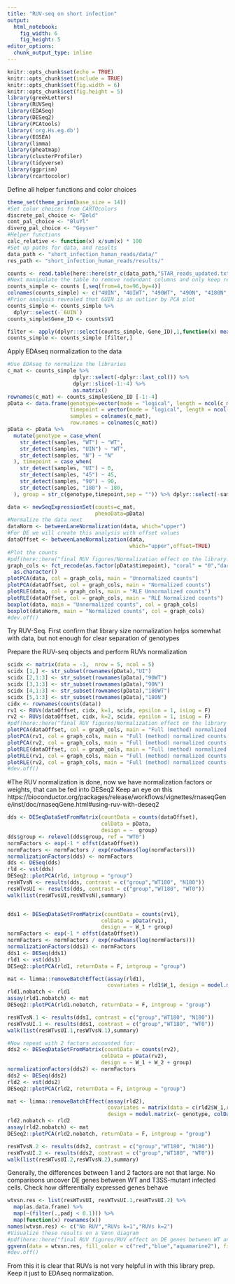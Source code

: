 ```yaml
---
title: "RUV-seq on short infection"
output: 
  html_notebook: 
    fig_width: 6
    fig_height: 5
editor_options: 
  chunk_output_type: inline
---
```


```r
knitr::opts_chunk$set(echo = TRUE)
knitr::opts_chunk$set(include = TRUE)
knitr::opts_chunk$set(fig.width = 6)
knitr::opts_chunk$set(fig.height = 5)
library(greekLetters)
library(RUVSeq)
library(EDASeq)
library(DESeq2)
library(PCAtools)
library('org.Hs.eg.db')
library(EGSEA)
library(limma)
library(pheatmap)
library(clusterProfiler)
library(tidyverse)
library(ggprism)
library(rcartocolor)
```

Define all helper functions and color choices
```r
theme_set(theme_prism(base_size = 14))
#Set color choices from CARTOcolors
discrete_pal_choice <- "Bold"
cont_pal_choice <- "BluYl"
diverg_pal_choice <- "Geyser"
#Helper functions
calc_relative <- function(x) x/sum(x) * 100
#Set up paths for data, and results
data_path <- "short_infection_human_reads/data/"
res_path <- "short_infection_human_reads/results/"

```

```r
counts <- read.table(here::here(str_c(data_path,"STAR_reads_updated.txt")),header = F, sep = "\t", stringsAsFactors = F)
#Next manipulate the table to remove redundant columns and only keep relevant columns (1 columns with gene names, and the rest with counts for reverse stranded library
counts_simple <- counts [,seq(from=4,to=96,by=4)]
colnames(counts_simple) <- c("4UIN", "4UIWT", "490WT", "490N", "4180N", "4180WT", "5UIN", "5UIWT", "545WT", "545N", "590WT", "590N", "5180N", "5180WT", "6UIN", "6UIWT", "645WT", "645N", "690WT", "690N", "6180N", "6180WT", "445N", "445WT")
#Prior analysis revealed that 6UIN is an outlier by PCA plot
counts_simple <- counts_simple %>% 
  dplyr::select(-`6UIN`)
counts_simple$Gene_ID <- counts$V1

filter <- apply(dplyr::select(counts_simple,-Gene_ID),1,function(x) mean(x)>5)
counts_simple <- counts_simple [filter,]
```

Apply EDAseq normalization to the data

```r
#Use EDAseq to normalize the libraries
c_mat <- counts_simple %>% 
                     dplyr::select(-dplyr::last_col()) %>% 
                     dplyr::slice(-1:-4) %>% 
                     as.matrix()
rownames(c_mat) <- counts_simple$Gene_ID [-1:-4]
pData <- data.frame(genotype=vector(mode = "logical", length = ncol(c_mat)),
                    timepoint = vector(mode = "logical", length = ncol(c_mat)),
                    samples = colnames(c_mat),
                    row.names = colnames(c_mat))
pData <- pData %>% 
  mutate(genotype = case_when(
    str_detect(samples, "WT") ~ "WT",
    str_detect(samples, "UIN") ~ "WT",
    str_detect(samples, "N") ~ "N"
  ), timepoint = case_when(
    str_detect(samples, "UI") ~ 0,
    str_detect(samples, "45") ~ 45,
    str_detect(samples, "90") ~ 90,
    str_detect(samples, "180") ~ 180,
  ), group = str_c(genotype,timepoint,sep = "")) %>% dplyr::select(-samples)

data <- newSeqExpressionSet(counts=c_mat,
                            phenoData=pData)
#Normalize the data next
dataNorm <- betweenLaneNormalization(data, which="upper") 
#For DE we will create this analysis with offset values
dataOffset <- betweenLaneNormalization(data,
                                       which="upper",offset=TRUE)
#Plot the counts 
#pdf(here::here("final RUV figures/Normalization effect on the library.pdf"), width = 12, height = 10)
graph_cols <- fct_recode(as.factor(pData$timepoint), "coral" = "0","darkblue" = "180", "forestgreen" = "90") %>% 
  as.character()
plotPCA(data, col = graph_cols, main = "Unnormalized counts")
plotPCA(dataOffset, col = graph_cols, main = "Normalized counts")
plotRLE(data, col = graph_cols, main = "RLE Unnormalized counts")
plotRLE(dataOffset, col = graph_cols, main = "RLE Normalized counts")
boxplot(data, main = "Unnormalized counts", col = graph_cols)
boxplot(dataNorm, main = "Normalized counts", col = graph_cols)
#dev.off()
```



Try RUV-Seq. First confirm that library size normalization helps somewhat with data, but not enough for clear separation of genotypes

Prepare the RUV-seq objects and perform RUVs normalization
``` r
scidx <- matrix(data = -1,  nrow = 5, ncol = 5)
scidx [1,] <- str_subset(rownames(pData),"UI")
scidx [2,1:3] <- str_subset(rownames(pData),"90WT")
scidx [3,1:3] <- str_subset(rownames(pData),"90N")
scidx [4,1:3] <- str_subset(rownames(pData),"180WT")
scidx [5,1:3] <- str_subset(rownames(pData),"180N")
cidx <- rownames(counts(data))
rv1 <- RUVs(dataOffset, cidx, k=1, scidx, epsilon = 1, isLog = F)
rv2 <- RUVs(dataOffset, cidx, k=2, scidx, epsilon = 1, isLog = F)
#pdf(here::here("final RUV figures/Normalization effect on the library and RUV normalization.pdf"), width = 12, height = 10)
plotPCA(dataOffset, col = graph_cols, main = "Full (method) normalized counts")
plotPCA(rv1, col = graph_cols, main = "Full (method) normalized counts + RUVs with 1 k")
plotPCA(rv2, col = graph_cols, main = "Full (method) normalized counts + RUVs with 2 k")
plotRLE(dataOffset, col = graph_cols, main = "Full (method) normalized counts")
plotRLE(rv1, col = graph_cols, main = "Full (method) normalized counts + RUVs with 1 k")
plotRLE(rv2, col = graph_cols, main = "Full (method) normalized counts + RUVs with 2 k")
#dev.off()
```
#The RUV normalization is done, now we have normalization factors or weights, that can be fed into DESeq2
Keep an eye on this 
https://bioconductor.org/packages/release/workflows/vignettes/rnaseqGene/inst/doc/rnaseqGene.html#using-ruv-with-deseq2


``` r
dds <- DESeqDataSetFromMatrix(countData = counts(dataOffset),
                              colData = pData,
                              design = ~  group)
dds$group <- relevel(dds$group, ref = "WT0")
normFactors <- exp(-1 * offst(dataOffset))
normFactors <- normFactors / exp(rowMeans(log(normFactors)))
normalizationFactors(dds) <- normFactors
dds <- DESeq(dds)
rld <- vst(dds)
DESeq2::plotPCA(rld, intgroup = "group")
resWTvsN <- results(dds, contrast = c("group","WT180", "N180"))
resWTvsUI <- results(dds, contrast = c("group","WT180", "WT0"))
walk(list(resWTvsUI,resWTvsN),summary)


dds1 <- DESeqDataSetFromMatrix(countData = counts(rv1),
                              colData = pData(rv1),
                              design = ~ W_1 + group)
normFactors <- exp(-1 * offst(dataOffset))
normFactors <- normFactors / exp(rowMeans(log(normFactors)))
normalizationFactors(dds1) <- normFactors
dds1 <- DESeq(dds1)
rld1 <- vst(dds1)
DESeq2::plotPCA(rld1, returnData = F, intgroup = "group")

mat <- limma::removeBatchEffect(assay(rld1),
                                covariates = rld1$W_1, design = model.matrix(~ genotype, colData(rld1)))
rld1.nobatch <- rld1
assay(rld1.nobatch) <- mat
DESeq2::plotPCA(rld1.nobatch, returnData = F, intgroup = "group")

resWTvsN.1 <- results(dds1, contrast = c("group","WT180", "N180"))
resWTvsUI.1 <- results(dds1, contrast = c("group","WT180", "WT0"))
walk(list(resWTvsUI.1,resWTvsN.1),summary)

#Now repeat with 2 factors accounted for:
dds2 <- DESeqDataSetFromMatrix(countData = counts(rv2),
                              colData = pData(rv2),
                              design = ~ W_1 + W_2 + group)
normalizationFactors(dds2) <- normFactors
dds2 <- DESeq(dds2)
rld2 <- vst(dds2)
DESeq2::plotPCA(rld2, returnData = F, intgroup = "group")

mat <- limma::removeBatchEffect(assay(rld2),
                                covariates = matrix(data = c(rld2$W_1,rld2$W_2), ncol = 2),
                                design = model.matrix(~ genotype, colData(rld2)))
rld2.nobatch <- rld2
assay(rld2.nobatch) <- mat
DESeq2::plotPCA(rld2.nobatch, returnData = F, intgroup = "group")

resWTvsN.2 <- results(dds2, contrast = c("group","WT180", "N180"))
resWTvsUI.2 <- results(dds2, contrast = c("group","WT180", "WT0"))
walk(list(resWTvsUI.2,resWTvsN.2),summary)
```

Generally, the differences between 1 and 2 factors are not that large. No comparisons uncover DE genes between WT and T3SS-mutant infected cells.
Check how differentially expressed genes behave
```r
wtvsn.res <- list(resWTvsUI, resWTvsUI.1,resWTvsUI.2) %>% 
  map(as.data.frame) %>%  
  map(~(filter(.,padj < 0.1))) %>% 
  map(function(x) rownames(x))
names(wtvsn.res) <- c("No RUV","RUVs k=1","RUVs k=2")
#Visualize these results on a Venn diagram
#pdf(here::here("final RUV figures/RUV effect on DE genes between WT and and 0min infection.pdf"), width = 12, height = 10)
ggvenn(data = wtvsn.res, fill_color = c("red","blue","aquamarine2"), fill_alpha = 0.5)
#dev.off()
```

From this it is clear that RUVs is not very helpful in with this library prep. Keep it just to EDAseq normalization. 
